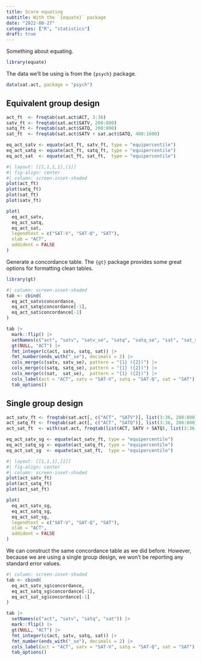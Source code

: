 ```yaml
---
title: Score equating
subtitle: With the `{equate}` package
date: "2022-08-27"
categories: ["R", "statistics"]
draft: true
---
```


Something about equating.

```r
library(equate)
```

The data we'll be using is from the `{psych}` package.

```r
data(sat.act, package = "psych")
```

## Equivalent group design

```r
act_ft  <- freqtab(sat.act$ACT, 3:36)
satv_ft <- freqtab(sat.act$SATV, 200:800)
satq_ft <- freqtab(sat.act$SATQ, 200:800)
sat_ft  <- freqtab(sat.act$SATV + sat.act$SATQ, 400:1600)

eq_act_satv <- equate(act_ft, satv_ft, type = "equipercentile")
eq_act_satq <- equate(act_ft, satq_ft, type = "equipercentile")
eq_act_sat  <- equate(act_ft, sat_ft,  type = "equipercentile")
```

```r
#| layout: [[1,1,1,1],[1]]
#| fig-align: center
#| column: screen-inset-shaded
plot(act_ft) 
plot(satq_ft)
plot(sat_ft)
plot(satv_ft)

plot(
  eq_act_satv,
  eq_act_satq,
  eq_act_sat,
  legendtext = c("SAT-V", "SAT-Q", "SAT"),
  xlab = "ACT",
  addident = FALSE
)
```

Generate a concordance table.
The `{gt}` package provides some great options for formatting clean tables.

```r
library(gt)
```


```r
#| column: screen-inset-shaded
tab <- cbind(
  eq_act_satv$concordance,
  eq_act_satq$concordance[-1],
  eq_act_sat$concordance[-1]
)

tab |> 
  mark::flip() |> 
  setNames(c("act", "satv", "satv_se", "satq", "satq_se", "sat", "sat_se")) |> 
  gt(NULL, "ACT") |>
  fmt_integer(c(act, satv, satq, sat)) |> 
  fmt_number(ends_with("_se"), decimals = 2) |> 
  cols_merge(c(satv, satv_se), pattern = "{1} ({2})") |> 
  cols_merge(c(satq, satq_se), pattern = "{1} ({2})") |> 
  cols_merge(c(sat,  sat_se),  pattern = "{1} ({2})") |> 
  cols_label(act = "ACT", satv = "SAT-V", satq = "SAT-Q", sat = "SAT") |> 
  tab_options()
```

## Single group design

```r
act_satv_ft <- freqtab(sat.act[, c("ACT", "SATV")], list(3:36, 200:800))
act_satq_ft <- freqtab(sat.act[, c("ACT", "SATQ")], list(3:36, 200:800))
act_sat_ft  <- with(sat.act, freqtab(list(ACT, SATV + SATQ), list(3:36, 400:1600)))

eq_act_satv_sg <- equate(act_satv_ft, type = "equipercentile")
eq_act_satq_sg <- equate(act_satq_ft, type = "equipercentile")
eq_act_sat_sg  <- equate(act_sat_ft,  type = "equipercentile")
```


```r
#| layout: [[1,1,1],[1]]
#| fig-align: center
#| column: screen-inset-shaded
plot(act_satv_ft)
plot(act_satq_ft)
plot(act_sat_ft)

plot(
  eq_act_satv_sg, 
  eq_act_satq_sg, 
  eq_act_sat_sg,
  legendtext = c("SAT-V", "SAT-Q", "SAT"),
  xlab = "ACT",
  addident = FALSE
)
```

We can construct the same concordance table as we did before.
However, because we are using a single group design, we won't be reporting any standard error values.

```r
#| column: screen-inset-shaded
tab <- cbind(
  eq_act_satv_sg$concordance,
  eq_act_satq_sg$concordance[-1],
  eq_act_sat_sg$concordance[-1]
)

tab |> 
  setNames(c("act", "satv", "satq", "sat")) |>
  mark::flip() |> 
  gt(NULL, "ACT") |>
  fmt_integer(c(act, satv, satq, sat)) |> 
  fmt_number(ends_with("_se"), decimals = 2) |> 
  cols_label(act = "ACT", satv = "SAT-V", satq = "SAT-Q", sat = "SAT") |> 
  tab_options()
```

